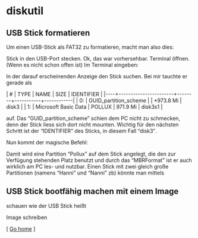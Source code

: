 =diskutil=

==USB Stick formatieren==

Um einen USB-Stick als FAT32 zu formatieren, macht man also dies:

Stick in den USB-Port stecken. Ok, das war vorhersehbar.
Terminal öffnen. (Wenn es nicht schon offen ist)
Im Terminal eingeben: 

{{{class="brush: bash; ; toolbar: false;"
    $ diskutil list
}}}
	
In der darauf erscheinenden Anzeige den Stick suchen. Bei mir tauchte er gerade als

{{{class="brush: bash; ; toolbar: false;"
    $ /dev/disk3 
}}}
	
	
| #  | TYPE                  | NAME   | SIZE      | IDENTIFIER |
|----+-----------------------+--------+-----------+------------|
| 0: | GUID_partition_scheme |        | *973.8 Mi | disk3      |
| 1: | Microsoft Basic Data  | POLLUX | 971.9 Mi  | disk3s1    |

auf. Das “GUID_partition_scheme” schien dem PC nicht zu schmecken, denn der Stick liess sich dort nicht mounten.
Wichtig für den nächsten Schritt ist der “IDENTIFIER” des Sticks, in diesem Fall “disk3″.

Nun kommt der magische Befehl:

{{{class="brush: bash; ; toolbar: false;"
    $ diskutil partitionDisk /dev/disk3 1 MBRFormat FAT32 "POLLUX" 100%
}}}

	
Damit wird eine Partition “Pollux” auf dem Stick angelegt, die den zur Verfügung stehenden Platz benutzt und durch das “MBRFormat” ist er auch wirklich am PC les- und nutzbar.
Einen Stick mit zwei gleich große Partitionen (namens “Hanni” und “Nanni” zb) könnte man mittels

{{{class="brush: bash; ; toolbar: false;"
    $ diskutil partitionDisk /dev/disk3 2 MBRFormat FAT32 "HANNI" 50% FAT32 "NANNI" 50%
}}}


==USB Stick bootfähig machen mit einem Image==

schauen wie der USB Stick heißt

{{{class="brush: bash; ; toolbar: false;"
    $ diskutil list
    $ diskutil unmountDisk /dev/diskN
}}}

Image schreiben

{{{class="brush: bash; ; toolbar: false;"
    $ sudo dd if=/path/to/downloaded.img of=/dev/diskN bs=1024
}}}

[ [[index|Go home]] ]
